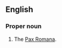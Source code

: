 ==English==

===Proper noun===
{{en-proper noun|head=[[pax|Pax]] [[Augusta]]}}

# The [[Pax Romana]].